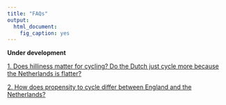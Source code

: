 ```yaml
---
title: "FAQs"
output:
  html_document:
    fig_caption: yes
---
```

<html>
<body>

<script>
function toggleElement(id) { 
  if(document.getElementById(id).style.display == 'none') 
  { 
    document.getElementById(id).style.display = ''; } 
  
  else { 
    document.getElementById(id).style.display = 'none'; 
    } 
  }
  
</script>


<style> 
  <!--
    td {
        border: 0px;
    }
    tr.row2 td {
        padding-top: 100px;
    }
    tr.caption td {
        padding-top: 30px;
    }
  -->
</style>

<b> Under development </b>

[1\. Does hilliness matter for cycling? Do the Dutch just cycle more because the Netherlands is flatter?](javascript:toggleElement('a1'))

<div id="a1" style="display:none">Hilliness is certainly an important predictor of cycling levels in England, with the probability of cycling a trip falling steadily as the hilliness of the local area increases (Figure 1). Overall, people in the tenth of the population in the flattest areas are three times more likely to cycle a trip than the tenth of people in the hilliest areas (2.8% trips cycled vs 0.8%).  

<div style="margin: 0 auto; text-align: center">
<table align="center" width="70%" border="0" cellpadding="5">
<tr>
<td align="center" valign="center">
<a href="./assets/FAQs/Fig0.png" title="Figure 1: Proportion of trips cycled in England, according to the hilliness of the local area" target="_blank">
  <img src="./assets/Fig0.png" width = "80%" height = "70%"/>
</a>
<br>
</td>
</tr>

<tr class="caption">
<td align="center" valign="center">
<b>Figure 1: Proportion of trips cycled in England, according to the hilliness of the local area</b>
</td>
</tr>

</table>
</div>
<br>

It is also true that the Netherlands is a flatter country than England. As illustrated in Figure 2, around 80% of people in the Netherlands live in areas that are below the 20th centile for local hilliness in England. Under 4% of people in the Netherlands in live in areas that are above the 50th centile for hilliness in England. Note that in both England and the Netherlands the local area is defined using administrative areas designed to contain populations of around 1500 individuals.

<div style="margin: 0 auto; text-align: center">
<table align="center" width="70%" border="0" cellpadding="5">
<tr>
<td align="center" valign="center">
<a href="./assets/FAQs/Fig1.png" title="Figure 2: Distribution of the population of the Netherlands in terms of the hilliness of their local area, relative to the tenths defined in England." target="_blank">
<img src="./assets/Fig1.png" width = "80%" height = "70%"/>
</a>
</td>
</tr>

<tr class="caption">
<td align="center" valign="center">
<b>Figure 2: Distribution of the population of the Netherlands in terms of the hilliness of their local area, relative to the tenths defined in England.</b>
</td>
</tr>

</table>
</div>
<br>
We estimated what would happen to cycling levels in England if England had the same flat topography as the Netherlands (but the existing infrastructure, travel patterns and cycling cultures). We did this by re-weighting the cycle mode share shown in Figure 1 according to the Dutch distribution of hilliness shown in Figure 2 i.e. giving much more weight to the cycling levels of those living in the flattest parts of England than those living in the hilliest parts. In this &#34;Dutch levels of hilliness&#34; scenario, the proportion of trips cycled in England rose from 1.7% to 2.6%. This is still ten times lower than the mode share of 26.7% actually observed in the Netherlands. So although hilliness does explain a small part of why the English cycle less than the Dutch, it still leaves a massive difference unexplained. Or to put it another way, only if cycling levels in England were increased ten-fold would &#34;the Netherlands is flatter&#34; become a convincing excuse for England lagging behind.
<br>
<br>
</div>

[2\. How does propensity to cycle differ between England and the Netherlands?](javascript:toggleElement('a2'))

<div id="a2" style="display:none">People in the Netherlands make 26.7% of trips by bicycle, fifteen times higher than the figure of 1.7% in England. In addition, cycling in England is skewed towards younger, male cyclists (Figure 1A). By contrast in the Netherlands cycling remains common into older age, and women are in fact slightly more likely to cycle than men (Figure 1B). This means that the difference between England and the Netherlands is particularly large for women and older people (Figure 2). For example, whereas the cycle mode share is ‘only’ six times higher in the Netherlands than in England for men in their thirties, it is over 20 times higher for women in their thirties or men in their seventies and eighties. For women in their seventies and eighties, the cycle mode share is over 60 times higher in the Netherlands than in England.  

<div style="margin: 0 auto; text-align: center">
<table align="center" width="90%" border="0" cellpadding="5">
<tr>
<td align="center" valign="center">
<a href="./assets/FAQs/Fig2.png" title="Figure 1: Proportion of trips cycled in England and Netherlands stratified by age and sex" target="_blank">
<img src="./assets/Fig2.png" width = "90%" height = "50%"/>
</a>
<br />
</td>
</tr>

<tr class="caption">
<td align="center" valign="center">
<b>Figure 1: Proportion of trips cycled in England and Netherlands stratified by age and sex</b>
</td>
</tr>

<tr class="row2">
<td align="center" valign="center">
<a href="./assets/FAQs/Fig3.png" title="Figure 2: Ratio of cycle mode share in the Netherlands versus England, stratified by age and sex" target="_blank">
<img src="./assets/Fig3.png" width= "50% height = "60%"/>
<br>
</a>
</td>
</tr>

<tr class="caption">
<td align="center" valign="center">
<b>Figure 2: Ratio of cycle mode share in the Netherlands versus England, stratified by age and sex</b>
</td>
</tr>

</table>
</div>

<br>

<p>
In both countries, the probability of cycling falls rapidly as trip distance increases. Interestingly, the shape of this distance decay relationship is generally similar between the two countries (Figure 3). In other words, the Dutch achieve their higher cycling levels by boosting the relative probability that trips of all distances will be made by bicycle. This indicates that the potential to increase cycling levels in England exists for longer trips (&#8805; 10km) as well as for the shorter trips that are more often targeted in cycling interventions, perhaps through improved infrastructure or a more widespread adoption of ebikes. The only noticeable difference between England and the Netherlands is that the Dutch are relatively more likely to cycle short trips &#8804; 1.5 miles than the English. Plausibly, this reflects trips being cycled in the Netherlands that are more often walked in England.
</p>

<div style="margin: 0 auto; text-align: center">
<table align="center" width="80%" border="0" cellpadding="5">
<tr>
<td align="center" valign="center">
<a href="./assets/FAQs/Fig4.png" title="Figure 3: ‘Distance decay’ curves in England and the Netherlands, showing the probability that a trip of a given distance will be cycled relative to a trip of 2 miles" target="_blank">
<img src="./assets/Fig4.png" width="100%" height = "80%"/>
</a>
<br>
</td>
</tr>

<tr class="caption">
<td align="center" valign="center">
<b>Figure 3: ‘Distance decay’ curves in England and the Netherlands, showing the probability that a trip of a given distance will be cycled relative to a trip of 2 miles</b>
</td>
</tr>

</table>
</div>

</body>
</html>
